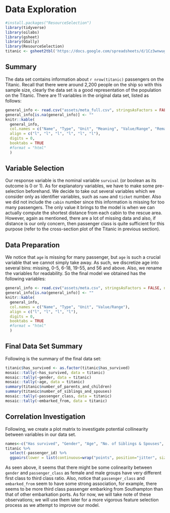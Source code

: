 # Data Exploration {#data_explore}

```r
#install.packages("ResourceSelection")
library(tidyverse)
library(oilabs)
library(gsheet)
library(GGally)
library(ResourceSelection)
titanic <- gsheet2tbl('https://docs.google.com/spreadsheets/d/1Cz3wnwugHApFXO0ogMLtBe5CzD_Uu1q8YBPpZPS2R3U/edit?usp=sharing')
```

## Summary

The data set contains information about `r nrow(titanic)` passengers on the Titanic. Recall that there were around 2,200 people on the ship so with this sample size, clearly the data set is a good representation of the population on the Titanic. There are 11 variables in the original data set, listed as follows:

``` r
general_info <- read.csv("assets/meta_full.csv", stringsAsFactors = FALSE, na.strings = "NA")
general_info[is.na(general_info)] <- ""
knitr::kable(
  general_info,
  col.names = c("Name", "Type", "Unit", "Meaning", "Value/Range", "Remark"),
  align = c("l", "l", "l", "l", "l", "l"),
  digits = 0,
  booktabs = TRUE
  #format = "html"
  )
```


## Variable Selection

Our response variable is the nominal variable `survival` (or boolean as its outcome is 0 or 1). As for explanatory variables, we have to make some pre-selection beforehand. We decide to take out several variables which we consider only as identifier variables, such as `name` and `ticket` number. Also we did not include the `cabin` number since this information is missing for too many passengers. The only value it brings to the model is when we can actually compute the shortest distance from each cabin to the rescue area. However, again as mentioned, there are a lot of missing data and also, if distance is our only concern, then passenger class is quite sufficient for this purpose (refer to the cross-section plot of the Titanic in previous section).


## Data Preparation

We notice that `age` is missing for many passenger, but `age` is such a crucial variable that we cannot simply take away. As such, we discretize age into several bins: missing, 0-5, 6-18, 19-55, and 56 and above. Also, we rename the variables for readability. So the final model we obtained has the following variables:

``` r
general_info <- read.csv("assets/meta.csv", stringsAsFactors = FALSE, na.strings = "NA")
general_info[is.na(general_info)] <- ""
knitr::kable(
  general_info,
  col.names = c("Name", "Type", "Unit", "Value/Range"),
  align = c("l", "l", "l", "l"),
  digits = 0,
  booktabs = TRUE
  #format = "html"
  )
```


## Final Data Set Summary

Following is the summary of the final data set:
```r
titanic$has_survived <- as.factor(titanic$has_survived)
mosaic::tally(~has_survived, data = titanic)
mosaic::tally(~gender, data = titanic)
mosaic::tally(~age, data = titanic)
summary(titanic$number_of_parents_and_children)
summary(titanic$number_of_siblings_and_spouses)
mosaic::tally(~passenger_class, data = titanic)
mosaic::tally(~embarked_from, data = titanic)
```


## Correlation Investigation

Following, we create a plot matrix to investigate potential collinearity between variables in our data set.

```r
names<-c("Has survived", "Gender", "Age", "No. of Siblings & Spouses", "No. of Parents & Children", "Passenger Class", "Fare", "Embarked From")
titanic %>%
  select(-passenger_id) %>%
  ggpairs(lower = list(continuous=wrap("points", position="jitter", size=0.5, alpha=0.8)), columnLabels = names)
```

As seen above, it seems that there might be some colinearity between `gender` and `passenger_class` as female and male groups have very different first class to third class ratio. Also, notice that `passenger_class` and `embarked_from` seem to have some strong association, for example, there seems to be more third class passenger embarking from Southampton than that of other embarkation ports. As for now, we will take note of these observations; we will use them later for a more vigorous feature selection process as we attempt to improve our model.
